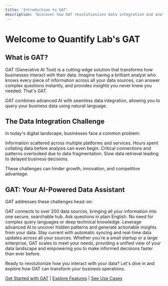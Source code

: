 ```yaml
---
title: 'Introduction to GAT'
description: 'Discover how GAT revolutionizes data integration and analysis'
---
```


<style>
  /* Adjust logo size */
  .logo-large {
    width: 200px; /* Adjust width as needed */
    height: auto; /* Maintains aspect ratio */
  }

  /* Target logo in header directly if needed */
  header img {
    width: 200px;
    height: auto;
  }
</style>

# Welcome to Quantify Lab's GAT

## What is GAT?

GAT (Generative AI Tool) is a cutting-edge solution that transforms how businesses interact with their data. Imagine having a brilliant analyst who knows every piece of information across all your data sources, can answer complex questions instantly, and provides insights you never knew you needed. That's GAT.

<Note>
  GAT combines advanced AI with seamless data integration, allowing you to query your business data using natural language.
</Note>

## The Data Integration Challenge

In today's digital landscape, businesses face a common problem:

<CardGroup cols={2}>
  <Card title="Data Silos" icon="database">
    Information scattered across multiple platforms and services.
  </Card>
  <Card title="Inefficient Analysis" icon="chart-mixed">
    Hours spent collating data before analysis can even begin.
  </Card>
  <Card title="Missed Insights" icon="lightbulb">
    Critical connections and patterns overlooked due to data fragmentation.
  </Card>
  <Card title="Decision Delays" icon="clock">
    Slow data retrieval leading to delayed business decisions.
  </Card>
</CardGroup>

These challenges can hinder growth, innovation, and competitive advantage.

## GAT: Your AI-Powered Data Assistant

GAT addresses these challenges head-on:

<Steps>
  <Step title="Unified Data Access">
    GAT connects to over 200 data sources, bringing all your information into one secure, searchable hub.
  </Step>
  <Step title="Natural Language Queries">
    Ask questions in plain English. No need for complex query languages or deep technical knowledge.
  </Step>
  <Step title="AI-Driven Insights">
    Leverage advanced AI to uncover hidden patterns and generate actionable insights from your data.
  </Step>
  <Step title="Real-Time Updates">
    Stay current with automatic syncing and real-time data updates across all your sources.
  </Step>
</Steps>

<Check>
  Whether you're a small startup or a large enterprise, GAT scales to meet your needs, providing a unified view of your data landscape and empowering you to make informed decisions faster than ever before.
</Check>

Ready to revolutionize how you interact with your data? Let's dive in and explore how GAT can transform your business operations.

[Get Started with GAT](#get-started) | [Explore Features](#features) | [See Use Cases](#use-cases)
